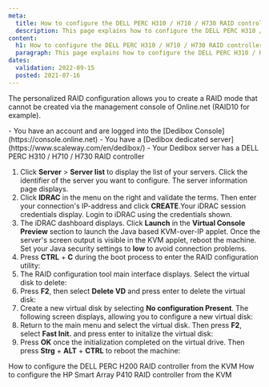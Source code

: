 ```yaml
---
meta:
  title: How to configure the DELL PERC H310 / H710 / H730 RAID controller from the KVM
  description: This page explains how to configure the DELL PERC H310 / H710 / H730 RAID controller from the KVM
content:
  h1: How to configure the DELL PERC H310 / H710 / H730 RAID controller from the KVM
  paragraph: This page explains how to configure the DELL PERC H310 / H710 / H730 RAID controller from the KVM
dates:
  validation: 2022-09-15
  posted: 2021-07-16
---
```


The personalized RAID configuration allows you to create a RAID mode that cannot be created via the management console of Online.net (RAID10 for example).

<Message type="requirement">
  - You have an account and are logged into the [Dedibox Console](https://console.online.net) 
  - You have a [Dedibox dedicated server](https://www.scaleway.com/en/dedibox/) 
  - Your Dedibox server has a DELL PERC H310 / H710 / H730 RAID controller
</Message>

1. Click **Server** > **Server list** to display the list of your servers. Click the identifier of the server you want to configure. The server information page displays.
2. Click **IDRAC** in the menu on the right and validate the terms. Then enter your connection's IP-address and click **CREATE**.Your iDRAC session credentials display. Login to iDRAC using the credentials shown.
3. The iDRAC dashboard displays. Click **Launch** in the **Virtual Console Preview** section to launch the Java based KVM-over-IP applet. Once the server's screen output is visible in the KVM applet, reboot the machine.
    <Message type="tip">
      Set your Java security settings to **low** to avoid connection problems.
    </Message>
4. Press **CTRL** + **C** during the boot process to enter the RAID configuration utility: 
    <Lightbox src="scaleway_h310_01.webp" alt="" />
5. The RAID configuration tool main interface displays. Select the virtual disk to delete: 
    <Lightbox src="scaleway_h310_02.webp" alt="" />
6. Press **F2**, then select **Delete VD** and press enter to delete the virtual disk:
    <Lightbox src="scaleway_h310_03.webp" alt="" />
7. Create a new virtual disk by selecting **No configuration Present**. The following screen displays, allowing you to configure a new virtual disk: 
    <Lightbox src="scaleway_h310_04.webp" alt="" />
8. Return to the main menu and select the virtual disk. Then press **F2**, select **Fast Init.** and press enter to initalize the virtual disk:
    <Lightbox src="scaleway_h310_05.webp" alt="" />
7. Press **OK** once the initialization completed on the virtual drive. Then press **Strg** + **ALT** + **CTRL** to reboot the machine:
    <Lightbox src="scaleway_h310_06.webp" alt="" />


<Navigation title="See Also">
  <PreviousButton to="/dedibox/hardware/how-to/configure-raid-kvm-h200/">How to configure the DELL PERC H200 RAID controller from the KVM</PreviousButton>
  <NextButton to="/dedibox/hardware/how-to/configure-raid-kvm-p410/">How to configure the HP Smart Array P410 RAID controller from the KVM</NextButton>
</Navigation>
